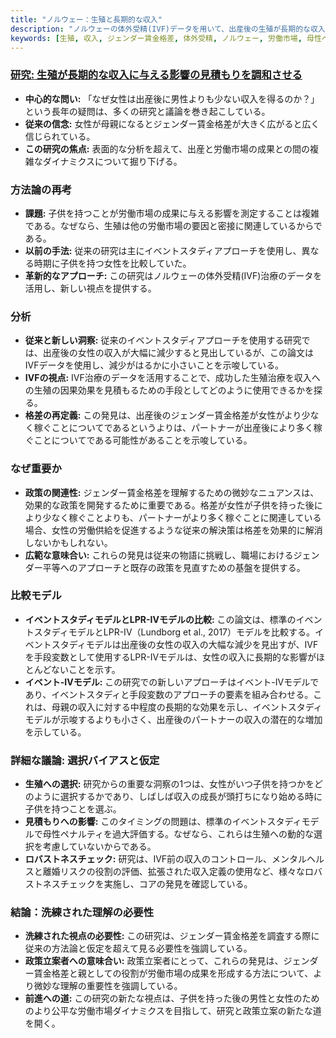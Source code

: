 ```yaml
---
title: "ノルウェー：生殖と長期的な収入"
description: "ノルウェーの体外受精(IVF)データを用いて、出産後の生殖が長期的な収入に与える影響を調査する研究で、出産後のジェンダー賃金格差に関する従来の信念に異を唱える。"
keywords: [生殖, 収入, ジェンダー賃金格差, 体外受精, ノルウェー, 労働市場, 母性ペナルティ, 政策的意味合い, ジェンダー平等]
---
```


### [**研究:** 生殖が長期的な収入に与える影響の見積もりを調和させる](https://www.ssb.no/en/inntekt-og-forbruk/inntekt-og-formue/artikler/reconciling-estimates-of-the-long-term-earnings-effect-of-fertility/\_/attachment/inline/b3699ec9-bc0b-4501-b8a1-24f2fd7a4ad0:5500169b5fa8c3189883badeb29503c29ecd4a58/DP1004.pdf)

* **中心的な問い:** 「なぜ女性は出産後に男性よりも少ない収入を得るのか？」という長年の疑問は、多くの研究と議論を巻き起こしている。
* **従来の信念:** 女性が母親になるとジェンダー賃金格差が大きく広がると広く信じられている。
* **この研究の焦点:** 表面的な分析を超えて、出産と労働市場の成果との間の複雑なダイナミクスについて掘り下げる。

### **方法論の再考**

* **課題:** 子供を持つことが労働市場の成果に与える影響を測定することは複雑である。なぜなら、生殖は他の労働市場の要因と密接に関連しているからである。
* **以前の手法:** 従来の研究は主にイベントスタディアプローチを使用し、異なる時期に子供を持つ女性を比較していた。
* **革新的なアプローチ:** この研究はノルウェーの体外受精(IVF)治療のデータを活用し、新しい視点を提供する。

### **分析**

* **従来と新しい洞察:** 従来のイベントスタディアプローチを使用する研究では、出産後の女性の収入が大幅に減少すると見出しているが、この論文はIVFデータを使用し、減少がはるかに小さいことを示唆している。
* **IVFの視点:** IVF治療のデータを活用することで、成功した生殖治療を収入への生殖の因果効果を見積もるための手段としてどのように使用できるかを探る。
* **格差の再定義:** この発見は、出産後のジェンダー賃金格差が女性がより少なく稼ぐことについてであるというよりは、パートナーが出産後により多く稼ぐことについてである可能性があることを示唆している。

### **なぜ重要か**

* **政策の関連性:** ジェンダー賃金格差を理解するための微妙なニュアンスは、効果的な政策を開発するために重要である。格差が女性が子供を持った後により少なく稼ぐことよりも、パートナーがより多く稼ぐことに関連している場合、女性の労働供給を促進するような従来の解決策は格差を効果的に解消しないかもしれない。
* **広範な意味合い:** これらの発見は従来の物語に挑戦し、職場におけるジェンダー平等へのアプローチと既存の政策を見直すための基盤を提供する。

### **比較モデル**

* **イベントスタディモデルとLPR-IVモデルの比較:** この論文は、標準のイベントスタディモデルとLPR-IV（Lundborg et al., 2017）モデルを比較する。イベントスタディモデルは出産後の女性の収入の大幅な減少を見出すが、IVFを手段変数として使用するLPR-IVモデルは、女性の収入に長期的な影響がほとんどないことを示す。
* **イベント-IVモデル:** この研究での新しいアプローチはイベント-IVモデルであり、イベントスタディと手段変数のアプローチの要素を組み合わせる。これは、母親の収入に対する中程度の長期的な効果を示し、イベントスタディモデルが示唆するよりも小さく、出産後のパートナーの収入の潜在的な増加を示している。

### **詳細な議論: 選択バイアスと仮定**

* **生殖への選択:** 研究からの重要な洞察の1つは、女性がいつ子供を持つかをどのように選択するかであり、しばしば収入の成長が頭打ちになり始める時に子供を持つことを選ぶ。
* **見積もりへの影響:** このタイミングの問題は、標準のイベントスタディモデルで母性ペナルティを過大評価する。なぜなら、これらは生殖への動的な選択を考慮していないからである。
* **ロバストネスチェック:** 研究は、IVF前の収入のコントロール、メンタルヘルスと離婚リスクの役割の評価、拡張された収入定義の使用など、様々なロバストネスチェックを実施し、コアの発見を確認している。

### **結論：洗練された理解の必要性**

* **洗練された視点の必要性:** この研究は、ジェンダー賃金格差を調査する際に従来の方法論と仮定を超えて見る必要性を強調している。
* **政策立案者への意味合い:** 政策立案者にとって、これらの発見は、ジェンダー賃金格差と親としての役割が労働市場の成果を形成する方法について、より微妙な理解の重要性を強調している。
* **前進への道:** この研究の新たな視点は、子供を持った後の男性と女性のためのより公平な労働市場ダイナミクスを目指して、研究と政策立案の新たな道を開く。
